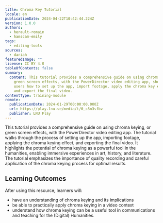 ```yaml
---
title: Chroma Key Tutorial
locale: en
publicationDate: 2024-04-22T10:42:44.224Z
version: 1.0.0
authors:
  - herault-romain
  - hanscam-emily
tags:
  - editing-tools
sources:
  - dariah
featuredImage: ""
license: CC BY 4.0
tableOfContents: false
summary:
  content: This tutorial provides a comprehensive guide on using chroma keying, or
    green screen effects, with the PowerDirector video editing app, showing
    users how to set up the app, import footage, apply the chroma key effect,
    and export the final video.
contentType: training-module
remote:
  publicationDate: 2024-01-29T00:00:00.000Z
  url: https://play.lnu.se/media/t/0_c8n3sfbv
  publisher: LNU Play
---
```

This tutorial provides a comprehensive guide on using chroma keying, or green screen effects, with the PowerDirector video editing app. The tutorial walks through the process of setting up the app, importing footage, applying the chroma keying effect, and exporting the final video. It highlights the potential of chroma keying as a powerful tool in the humanities, enabling immersive experiences in art, history, and literature. The tutorial emphasizes the importance of quality recording and careful application of the chroma keying process for optimal results.

## Learning Outcomes

A﻿fter using this resource, learners will:

* have an understanding of chroma keying and its implications
* be able to practically apply chroma keying in a video context
* understand how chroma keying can be a useful tool in communications and teaching for the (Digital) Humanities.

<ExternalResource title="Interested in learning more?" subtitle="Check out &#x22;Chroma Key Tutorial&#x22;" url="https://play.lnu.se/media/t/0_c8n3sfbv" />

